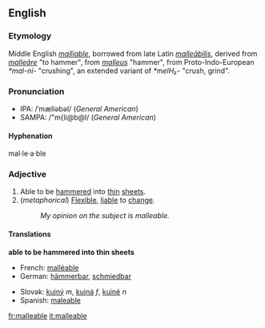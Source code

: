 ==English==
=== Etymology ===
Middle English ''[[malliable]]'', borrowed from late Latin ''[[malleabilis|malleābilis]]'', derived from ''[[malleare|malleāre]]'' "to hammer", from ''[[malleus]]'' "hammer", from Proto-Indo-European ''*mal-ni-'' "crushing", an extended variant of ''*melH₂-'' "crush, grind".

===Pronunciation===
*IPA: /ˈmæliəbəl/ (''General American'')
*SAMPA: /"m{li@b@l/ (''General American'')
==== Hyphenation ====
mal·le·a·ble

=== Adjective ===
{{en-ad|malleable}}
#Able to be [[hammer]]ed into [[thin]] [[sheet]]s.
#(''metaphorical'') [[flexible|Flexible]], [[liable]] to [[change]].
#:''My opinion on the subject is malleable.''
====Translations====
'''able to be hammered into thin sheets'''
{{top}}
*French: [[malléable]]
*German: [[hämmerbar]], [[schmiedbar]]
{{mid}}
*Slovak: [[kujný]] ''m'', [[kujná]] ''f'', [[kujné]] ''n''
*Spanish: [[maleable]]
{{bottom}}
[[fr:malleable]]
[[it:malleable]]